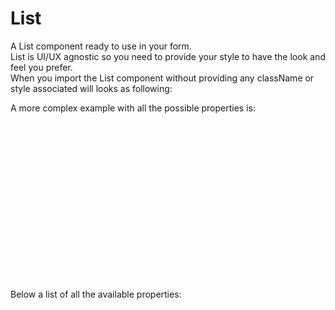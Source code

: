 
<Meta title="DCXLibrary/Breadcrumb/Documentation" />

# List

A List component ready to use in your form.  
List is UI/UX agnostic so you need to provide your style to have the look and feel you prefer.  
When you import the List component without providing any className or style associated will looks as following:

<Canvas of={BreadcrumbStories.Unstyled} />

A more complex example with all the possible properties is:

```js
<Breadcrumb
  className="myStyle"
  itemsClassName="myStyle"
  separatorItem={<span className="separator"> &gt; </span>}
  itemSelectedClassName="myStyle"
  breadcrumbsProps={{ style: { color: 'red' } }}
>
  <BreadcrumbItem
    selectedClassName="myStyle"
    breadcrumbItemProps={{ style: { color: 'red' } }}
    className="myStyle"
    selected={true}
  >
    content
  </BreadcrumbItem>
  <BreadcrumbItem5>content 2</BreadcrumbItem>
</Breadcrumb>
```

Below a list of all the available properties:

<ArgTypes of={BreadcrumbStories} />

